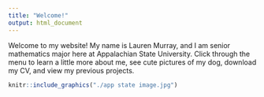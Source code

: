 ```yaml
---
title: "Welcome!"
output: html_document
---
```


Welcome to my website! My name is Lauren Murray, and I am senior mathematics major here at Appalachian State University. Click through the menu to learn a little more about me, see cute pictures of my dog, download my CV, and view my previous projects.

```r
knitr::include_graphics("./app state image.jpg")

```

